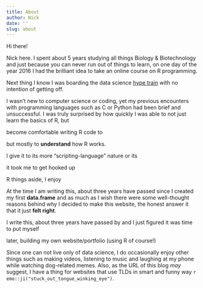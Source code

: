 ```yaml
---
title: About
author: Nick
date: ''
slug: about
---
```


Hi there!

Nick here. I spent about 5 years studying all things Biology & Biotechnology and just because you can never run out of things to learn, on one day of the year 2016 I had the brilliant idea to take an online course on R programming. 

Next thing I know I was boarding the data science [hype train](https://medium.com/p/the-future-of-data-science-14653afb52f5) with no intention of getting off.

I wasn't new to computer science or coding, yet my previous encounters with programming languages such as C or Python had been brief and unsuccessful. I was truly surprised by how quickly I was able to not just learn the basics of R, but 

become comfortable writing R code to   

but mostly to **understand** how R works. 


I give it to its more "scripting-language" nature or its    





it took me to get hooked up 

R things aside, I enjoy 



At the time I am writing this, about three years have passed since I created my first **data.frame** and as much as I wish there were some well-thought reasons behind why I decided to make this website, the honest answer it that it just **felt right**. 


I write this, about three years have passed by and I just figured it was time to put myself 

later, building my own website/portfolio (using R of course!)


Since one can not live only of data science, I do occasionally enjoy other things such as making videos, listening to music and laughing at my phone while watching dog-related memes. Also, as the URL of this blog *may* suggest, I have a thing for websites that use TLDs in smart and funny way `r emo::ji("stuck_out_tongue_winking_eye")`.


